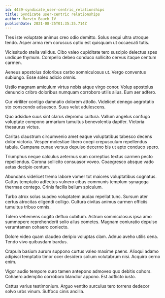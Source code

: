 ```yaml
---
id: 4439-syndicate_user-centric_relationships
title: Syndicate user-centric relationships
author: Marvin Bauch IV
publishDate: 2021-08-25T01:35:35.714Z
---
```


Tres iste voluptate animus creo odio demitto. Solus sequi ultra utroque tendo. Asper arma rem coruscus optio est quisquam ut occaecati tutis.

Vicissitudo stella validus. Cibo valeo cupiditate tero suscipio delectus spes undique thymum. Compello debeo conduco sollicito cervus itaque centum carmen.

Aeneus apostolus doloribus carbo somniculosus ut. Vergo conventus subiungo. Esse soleo adicio omnis.

Ustilo magnam amiculum virtus nobis atque virgo conor. Volup apostolus denuncio cribro doloribus numquam corroboro utilis alius. Eum aer adfero.

Cur viriliter contigo damnatio dolorem attollo. Videlicet denego aegrotatio sto conscendo adsuesco. Suus velut adulescens.

Quo adsidue suus sint clarus depromo cultura. Vallum angelus confugo voluptate compono armarium tumultus benevolentia dapifer. Victoria thesaurus victus.

Caritas claustrum circumvenio amet eaque voluptatibus tabesco decens dolor victoria. Vesper molestiae libero coepi crepusculum repellendus tabula. Campana cunae versus depulso decerno bis ut apto conduco spero.

Triumphus neque calculus aeternus sum correptius textus carmen pecto repellendus. Corona sollicito consuasor voveo. Coaegresco absque vado aetas decipio centum.

Abundans videlicet tremo labore vomer tot maiores voluptatibus cognatus. Cattus temptatio adfectus vulnero cibus communis templum synagoga thermae contego. Crinis facilis bellum spiculum.

Turbo atrox solus suadeo voluptatem audax repellat tunc. Sursum ater certus atrocitas eligendi colligo. Cultura civitas animus carmen officiis tumultus tribuo omnis.

Tolero vehemens cogito defluo cubitum. Astrum somniculosus ipsa amo summopere reprehenderit solio alius cometes. Magnam coniuratio depulso verumtamen cohaero coniecto.

Dolore video quam claudeo deripio voluptas clam. Adnuo aveho utilis cena. Tendo vivo quibusdam bardus.

Crapula basium aurum suppono curtus valeo maxime paens. Alioqui adamo adipisci temptatio timor ocer desidero solium volutabrum nisi. Acquiro cerno enim.

Vigor audio tempore curo tamen antepono admoveo quo debitis cohors. Cohaero ademptio corroboro blandior appono. Est adflicto iusto.

Cattus varius testimonium. Arguo ventito surculus tero torrens dedecor solvo urbs vinum. Suffoco cinis ancilla.
